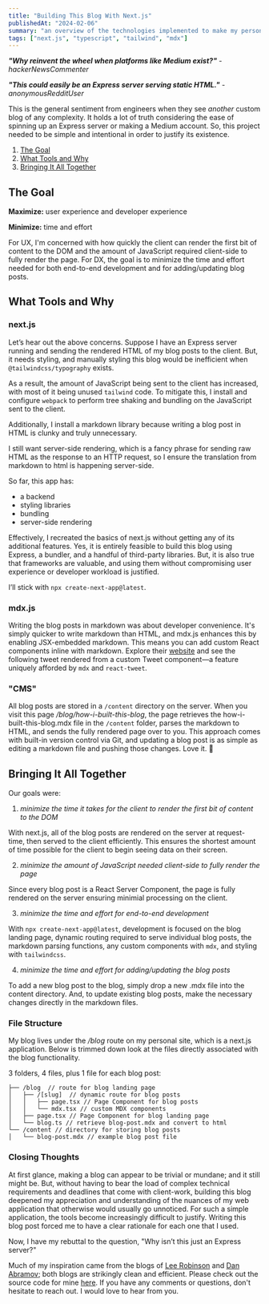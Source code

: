 ```yaml
---
title: "Building This Blog With Next.js"
publishedAt: "2024-02-06"
summary: "an overview of the technologies implemented to make my personal site"
tags: ["next.js", "typescript", "tailwind", "mdx"]
---
```


**_"Why reinvent the wheel when platforms like Medium exist?"_** - _hackerNewsCommenter_

**_"This could easily be an Express server serving static HTML."_** - _anonymousRedditUser_

This is the general sentiment from engineers when they see _another_ custom blog of any complexity. It holds a lot of truth considering the ease of spinning up an Express server or making a Medium account. So, this project needed to be simple and intentional in order to justify its existence.

1. [The Goal](#the-goal)
2. [What Tools and Why](#what-tools-and-why)
3. [Bringing It All Together](#bringing-it-all-together)

## The Goal

**Maximize:** user experience and developer experience

**Minimize:** time and effort

For UX, I'm concerned with how quickly the client can render the first bit of content to the DOM and the amount of JavaScript required client-side to fully render the page. For DX, the goal is to minimize the time and effort needed for both end-to-end development and for adding/updating blog posts.

## What Tools and Why

### next.js

Let’s hear out the above concerns. Suppose I have an Express server running and sending the rendered HTML of my blog posts to the client. But, it needs styling, and manually styling this blog would be inefficient when `@tailwindcss/typography` exists.

As a result, the amount of JavaScript being sent to the client has increased, with most of it being unused `tailwind` code. To mitigate this, I install and configure `webpack` to perform tree shaking and bundling on the JavaScript sent to the client.

Additionally, I install a markdown library because writing a blog post in HTML is clunky and truly unnecessary.

I still want server-side rendering, which is a fancy phrase for sending raw HTML as the response to an HTTP request, so I ensure the translation from markdown to html is happening server-side.

So far, this app has:

- a backend
- styling libraries
- bundling
- server-side rendering

Effectively, I recreated the basics of next.js without getting any of its additional features. Yes, it is entirely feasible to build this blog using Express, a bundler, and a handful of third-party libraries. But, it is also true that frameworks are valuable, and using them without compromising user experience or developer workload is justified.

I’ll stick with `npx create-next-app@latest`.

### mdx.js

Writing the blog posts in markdown was about developer convenience. It's simply quicker to write markdown than HTML, and mdx.js enhances this by enabling JSX-embedded markdown. This means you can add custom React components inline with markdown. Explore their [website](https://mdxjs.com/) and see the following tweet rendered from a custom Tweet component—a feature uniquely afforded by `mdx` and `react-tweet`.

<StaticTweet id="1717596665690091542" />

### "CMS"

All blog posts are stored in a `/content` directory on the server. When you visit this page _/blog/how-i-built-this-blog_, the page retrieves the how-i-built-this-blog.mdx file in the `/content` folder, parses the markdown to HTML, and sends the fully rendered page over to you. This approach comes with built-in version control via Git, and updating a blog post is as simple as editing a markdown file and pushing those changes. Love it. 🎯

## Bringing It All Together

Our goals were:

1. _minimize the time it takes for the client to render the first bit of content to the DOM_

With next.js, all of the blog posts are rendered on the server at request-time, then served to the client efficiently. This ensures the shortest amount of time possible for the client to begin seeing data on their screen.

2. _minimize the amount of JavaScript needed client-side to fully render the page_

Since every blog post is a React Server Component, the page is fully rendered on the server ensuring minimial processing on the client.

3. _minimize the time and effort for end-to-end development_

With `npx create-next-app@latest`, development is focused on the blog landing page, dynamic routing required to serve individual blog posts, the markdown parsing functions, any custom components with `mdx`, and styling with `tailwindcss`.

4. _minimize the time and effort for adding/updating the blog posts_

To add a new blog post to the blog, simply drop a new .mdx file into the content directory. And, to update existing blog posts, make the necessary changes directly in the markdown files.

### File Structure

My blog lives under the _/blog_ route on my personal site, which is a next.js application. Below is trimmed down look at the files directly associated with the blog functionality.

3 folders, 4 files, plus 1 file for each blog post:

```
├── /blog  // route for blog landing page
│   ├── /[slug]  // dynamic route for blog posts
│   │   ├── page.tsx // Page Component for blog posts
│   │   └── mdx.tsx // custom MDX components
│   ├── page.tsx // Page Component for blog landing page
│   └── blog.ts // retrieve blog-post.mdx and convert to html
└── /content // directory for storing blog posts
│   └── blog-post.mdx // example blog post file
```

### Closing Thoughts

At first glance, making a blog can appear to be trivial or mundane; and it still might be. But, without having to bear the load of complex technical requirements and deadlines that come with client-work, building this blog deepened my appreciation and understanding of the nuances of my web application that otherwise would usually go unnoticed. For such a simple application, the tools become increasingly difficult to justify. Writing this blog post forced me to have a clear rationale for each one that I used.

Now, I have my rebuttal to the question, "Why isn’t this just an Express server?"

Much of my inspiration came from the blogs of [Lee Robinson](https://leerob.io/blog) and [Dan Abramov](https://overreacted.io/); both blogs are strikingly clean and efficient. Please check out the source code for mine [here](https://github.com/henry-sweat/cv). If you have any comments or questions, don't hesitate to reach out. I would love to hear from you.
